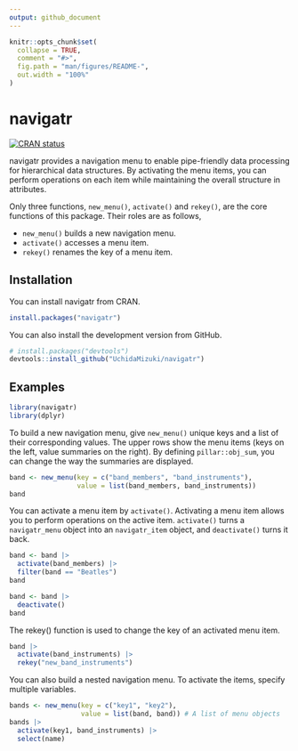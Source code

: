 ```yaml
---
output: github_document
---
```


<!-- README.md is generated from README.Rmd. Please edit that file -->

```r
knitr::opts_chunk$set(
  collapse = TRUE,
  comment = "#>",
  fig.path = "man/figures/README-",
  out.width = "100%"
)
```

# navigatr

<!-- badges: start -->
[![CRAN status](https://www.r-pkg.org/badges/version/navigatr)](https://CRAN.R-project.org/package=navigatr)
<!-- badges: end -->

navigatr provides a navigation menu to enable pipe-friendly data processing for hierarchical data structures. 
By activating the menu items, you can perform operations on each item while maintaining the overall structure in attributes.

Only three functions, `new_menu()`, `activate()` and `rekey()`, are the core functions of this package.
Their roles are as follows,

- `new_menu()` builds a new navigation menu.
- `activate()` accesses a menu item.
- `rekey()` renames the key of a menu item.

## Installation

You can install navigatr from CRAN.

``` r
install.packages("navigatr")
```

You can also install the development version from GitHub.

``` r
# install.packages("devtools")
devtools::install_github("UchidaMizuki/navigatr")
```

## Examples

```r
library(navigatr)
library(dplyr)
```

To build a new navigation menu, give `new_menu()` unique keys and a list of their corresponding values.
The upper rows show the menu items (keys on the left, value summaries on the right).
By defining `pillar::obj_sum`, you can change the way the summaries are displayed.

```r
band <- new_menu(key = c("band_members", "band_instruments"),
                 value = list(band_members, band_instruments))
band
```

You can activate a menu item by `activate()`.
Activating a menu item allows you to perform operations on the active item.
`activate()` turns a `navigatr_menu` object into an `navigatr_item` object, and `deactivate()` turns it back.

```r
band <- band |>
  activate(band_members) |>
  filter(band == "Beatles")
band
```

```r
band <- band |> 
  deactivate()
band
```

The rekey() function is used to change the key of an activated menu item.

```r
band |> 
  activate(band_instruments) |> 
  rekey("new_band_instruments")
```

You can also build a nested navigation menu.
To activate the items, specify multiple variables.

```r
bands <- new_menu(key = c("key1", "key2"),
                  value = list(band, band)) # A list of menu objects
bands |> 
  activate(key1, band_instruments) |> 
  select(name)
```

